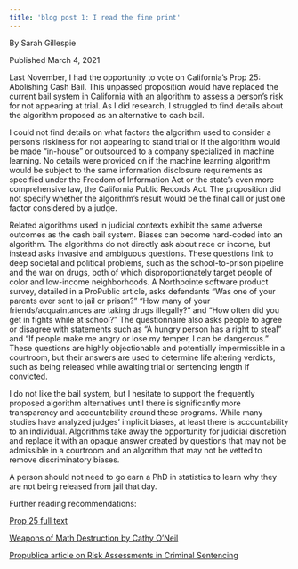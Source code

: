 ```yaml
---
title: 'blog post 1: I read the fine print'
---
```

By Sarah Gillespie

Published March 4, 2021


Last November, I had the opportunity to vote on California’s Prop 25: Abolishing Cash Bail. This unpassed proposition would have replaced the current bail system in California with an algorithm to assess a person’s risk for not appearing at trial. As I did research, I struggled to find details about the algorithm proposed as an alternative to cash bail.


I could not find details on what factors the algorithm used to consider a person’s riskiness for not appearing to stand trial or if the algorithm would be made “in-house” or outsourced to a company specialized in machine learning. No details were provided on if the machine learning algorithm would be subject to the same information disclosure requirements as specified under the Freedom of Information Act or the state’s even more comprehensive law, the California Public Records Act. The proposition did not specify whether the algorithm’s result would be the final call or just one factor considered by a judge.


Related algorithms used in judicial contexts exhibit the same adverse outcomes as the cash bail system. Biases can become hard-coded into an algorithm. The algorithms do not directly ask about race or income, but instead asks invasive and ambiguous questions. These questions link to deep societal and political problems, such as the school-to-prison pipeline and the war on drugs, both of which disproportionately target people of color and low-income neighborhoods. A Northpointe software product survey, detailed in a ProPublic article, asks defendants “Was one of your parents ever sent to jail or prison?” “How many of your friends/acquaintances are taking drugs illegally?” and “How often did you get in fights while at school?” The questionnaire also asks people to agree or disagree with statements such as “A hungry person has a right to steal” and “If people make me angry or lose my temper, I can be dangerous.” These questions are highly objectionable and potentially impermissible in a courtroom, but their answers are used to determine life altering verdicts, such as being released while awaiting trial or sentencing length if convicted.


I do not like the bail system, but I hesitate to support the frequently proposed algorithm alternatives until there is significantly more transparency and accountability around these programs. While many studies have analyzed judges’ implicit biases, at least there is accountability to an individual. Algorithms take away the opportunity for judicial discretion and replace it with an opaque answer created by questions that may not be admissible in a courtroom and an algorithm that may not be vetted to remove discriminatory biases. 


A person should not need to go earn a PhD in statistics to learn why they are not being released from jail that day.



Further reading recommendations:

[Prop 25 full text](https://voterguide.sos.ca.gov/propositions/25/)

[Weapons of Math Destruction by Cathy O’Neil](https://weaponsofmathdestructionbook.com/)

[Propublica article on Risk Assessments in Criminal Sentencing](https://www.propublica.org/article/machine-bias-risk-assessments-in-criminal-sentencing)
